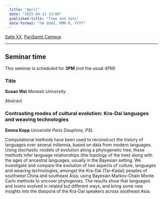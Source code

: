 ```yaml
---
  title: "April"
  date: "2025-04-11 15:00"
  published-title: "Time and date"
  date-format: "hA dddd, MMM D, YYYY"
---
```


[Salle XX](../../psc_rooms.qmd), [PariSanté Campus](https://maps.app.goo.gl/cpFoxoZgbT6HCV6x9)

------------------------------------------------------------------------

::: callout-tip
## Seminar time

This seminar is scheduled for **3PM** (not the usual 4PM)
:::

### Title

**Susan Wei** *Monash University*

Abstract

### Contrasting modes of cultural evolution: Kra-Dai languages and weaving technologies

**Emma Kopp** *Université Paris Dauphine, PSL*

Computational methods have been used to reconstruct the history of languages over several millennia, based on data from modern languages. Using stochastic models of evolution along a phylogenetic tree, these methods infer language relationships (the topology of the tree) along with the ages of ancestral languages, usually in the Bayesian setting. We investigate and compare the evolution of two aspects of culture, languages and weaving technologies, amongst the Kra-Dai (Tai-Kadai) peoples of southwest China and southeast Asia, using Bayesian Markov-Chain Monte Carlo methods to uncover phylogenies. The results show that languages and looms evolved in related but different ways, and bring some new insights into the diaspora of the Kra-Dai speakers across southeast Asia. 

